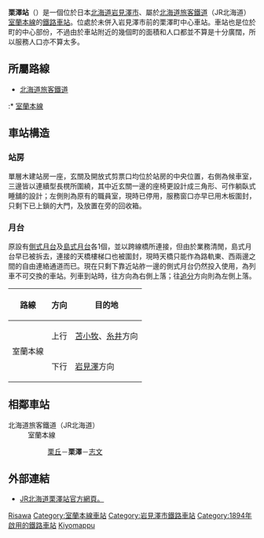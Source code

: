 {{日本車站資訊
|公司色     = #2cb431
|文字色     = 
|站名       = 栗澤站
|圖片       = JR Muroran-Main-Line Kurisawa Station building.jpg
|pxl        = 300px
|圖片說明   = 栗澤站站舍（2017年7月）
|日文原名   = 栗沢
|平假名     = くりさわ
|羅馬拼音   = Kurisawa
|前一站     = [[栗丘站|栗丘]]
|前一站距離 = 3.9
|後一站距離 = 4.3
|後一站     = [[志文站|志文]]
|電報略號   = クワ
|車站編號   = 
|所屬公司   = [[北海道旅客鐵道|北海道旅客鐵道]]（JR北海道）
|所屬路線   = [[室蘭本線|室蘭本線]]
|距離       = 199.6
|起點站     = [[長萬部站|長萬部]]
|所在地     = {{JPN}}[[北海道|北海道]][[岩見澤市|岩見澤市]]栗澤町北本町
|坐標       =
|車站構造   = [[地面車站|地面車站]]
|月台配置   = 1面1線
|啟用年月日 = 1894年10月1日
|廢站年月日 = 
|乘客人數   = 86
|統計年度   = 2014
|轉車       = 
|備註       = 無人站
}}

'''栗澤站'''（{{jpn|j=栗沢駅|hg=くりさわえき|rm=Kunisawa eki|f=y}}）是一個位於日本[[北海道|北海道]][[岩見澤市|岩見澤市]]、屬於[[北海道旅客鐵道|北海道旅客鐵道]]（JR北海道）[[室蘭本線|室蘭本線]]的[[鐵路車站|鐵路車站]]。位處於未併入岩見澤市前的栗澤町中心車站。車站也是位於町的中心部份，不過由於車站附近的幾個町的面積和人口都並不算是十分廣闊，所以服務人口亦不算太多。

==所屬路線==
*[[北海道旅客鐵道|北海道旅客鐵道]]
:*{{RailwayLineColor|#0072bc|■}} [[室蘭本線|室蘭本線]]

==車站構造==
===站房===
單層木建站房一座，玄關及開放式剪票口均位於站房的中央位置，右側為候車室，三邊皆以連續型長櫈所圍繞，其中近玄關一邊的座椅更設計成三角形、可作躺臥式睡舖的設計；左側則為原有的職員室，現時已停用，服務窗口亦早已用木板圍封，只剩下已上鎖的大門，及放置在旁的回收箱。

===月台===
原設有[[側式月台|側式月台]]及[[島式月台|島式月台]]各1個，並以跨線橋所連接，但由於業務清閒，島式月台早已被拆去，連接的天橋樓梯口也被圍封，現時天橋只能作為路軌東、西兩邊之間的自由連絡通道而已。現在只剩下靠近站舴一邊的側式月台仍然投入使用，為列車不可交換的車站。列車到站時，往{{站|岩見澤}}方向為右側上落；往[[追分站_(北海道)|追分]]方向則為左側上落。

{| class="wikitable"
|+
!路線!!方向!!目的地
|-
|rowspan="2"|{{color|#ccc|■}}室蘭本線
|上行
|[[苫小牧站|苫小牧]]、[[糸井站|糸井]]方向
|-
|下行
|[[岩見澤站|岩見澤]]方向
|}

== 相鄰車站 ==
; 北海道旅客鐵道（JR北海道）
: 室蘭本線
:: [[栗丘站|栗丘]]－'''栗澤'''－[[志文站|志文]]

== 外部連結 ==
* [http://www.jrhokkaido.co.jp/network/station/station.html#4338 JR北海道栗澤站官方網頁。] {{Wayback|url=http://www.jrhokkaido.co.jp/network/station/station.html#4338 |date=20190202042725 }}{{ja}}

{{室蘭本線3}}
{{Commonscat|Kurisawa Station}}
{{DEFAULTSORT:Kurisawa}}
[[Category:日本鐵路車站_Ku|Risawa]]
[[Category:室蘭本線車站|Category:室蘭本線車站]]
[[Category:岩見澤市鐵路車站|Category:岩見澤市鐵路車站]]
[[Category:1894年啟用的鐵路車站|Category:1894年啟用的鐵路車站]]
[[Category:北海道炭礦鐵道車站|Kiyomappu]]